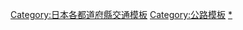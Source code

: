 {{Navbox
|name = 日本都道府縣道
|titlestyle = background:#d584e0
|title = {{Flagicon|JPN}} 日本各地方道路、[[都道府縣道]]列表
|groupstyle = background:#f7a6f2
|group1 = 各地方列表
|list1 = [[北海道道路列表|北海道]]・[[東北地方道路列表|東北]]・[[關東地方道路列表|關東]]・[[中部地方道路列表|中部]]・[[近畿地方道路列表|近畿]]・[[中國地方道路列表|中國]]・[[四國地方道路列表|四國]]・[[九州地方道路列表|九州・冲绳]]
|group2 = 都道府縣道列表
|list2 = {{Template:Navbox subgroup
|group1= {{Nowrap|[[北海道]]、[[东北地方]]}}
|list1=[[北海道道道列表|北海道]]・[[青森縣縣道列表|青森]]・[[秋田縣縣道列表|秋田]]・[[岩手縣縣道列表|岩手]]・[[宮城縣縣道列表|宮城]]・[[山形縣縣道列表|山形]]・[[福島縣縣道列表|福島]]
|group2=[[關東地方]]
|list2=[[茨城縣縣道列表|茨城]]・[[栃木縣縣道列表|栃木]]・[[群馬縣縣道列表|群馬]]・[[埼玉縣縣道列表|埼玉]]・[[东京都都道列表|東京]]・[[千葉縣縣道列表|千葉]]・[[神奈川縣縣道列表|神奈川]]
|group3=[[中部地方]]
|list3=[[新潟縣縣道列表|新潟]]・[[富山縣縣道列表|富山]]・[[石川縣縣道列表|石川]]・[[福井縣縣道列表|福井]]・[[山梨縣縣道列表|山梨]]・[[長野縣縣道列表|長野]]・[[岐阜縣縣道列表|岐阜]]・[[静岡縣縣道列表|静岡]]・[[愛知縣縣道列表|愛知]]
|group4=[[近畿地方]]
|list4=[[三重縣縣道列表|三重]]・[[滋賀縣縣道列表|滋賀]]・[[京都府府道列表|京都]]・[[大阪府府道列表|大阪]]・[[兵庫縣縣道列表|兵庫]]・[[奈良縣縣道列表|奈良]]・[[和歌山縣縣道列表|和歌山]]
|group5=[[中國、四國地方]]
|list5=[[鳥取縣縣道列表|鳥取]]・[[島根縣縣道列表|島根]]・[[岡山縣縣道列表|岡山]]・[[廣島縣縣道列表|廣島]]・[[山口縣縣道列表|山口]]・[[香川縣縣道列表|香川]]・[[德島縣縣道列表|德島]]・[[愛媛縣縣道列表|愛媛]]・[[高知縣縣道列表|高知]]
|group6=[[九州 (日本)|九州]]、[[沖繩縣|冲绳地方]]
|list6=[[福岡縣縣道列表|福岡]]・[[大分縣縣道列表|大分]]・[[佐賀縣縣道列表|佐賀]]・[[長崎縣縣道列表|長崎]]・[[熊本縣縣道列表|熊本]]・[[宮崎縣縣道列表|宮崎]]・[[鹿兒島縣縣道列表|鹿兒島]]・[[冲绳县县道列表|冲绳]]
}}
}}<noinclude>
[[Category:日本各都道府縣交通模板]]
[[Category:公路模板]]
[[Category:日本都道府縣道|*]]
</noinclude>